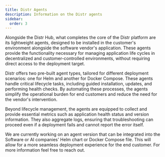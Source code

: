 ```yaml
---
title: Distr Agents
description: Information on the Distr agents
sidebar:
  order: 3
---
```



Alongside the Distr Hub, what completes the core of the Distr platform are its lightweight agents, designed to be installed in the customer's environment alongside the software vendor's application. These agents provide the functionality necessary for managing application life cycles in decentralized and customer-controlled environments, without requiring direct access to the deployment target.

Distr offers two pre-built agent types, tailored for different deployment scenarios: one for Helm and another for Docker Compose. These agents handle critical lifecycle tasks, including guided installation, updates, and performing health checks. By automating these processes, the agents simplify the operational burden for end customers and reduce the need for the vendor's intervention.

Beyond lifecycle management, the agents are equipped to collect and provide essential metrics such as application health status and version information. They also aggregate logs, ensuring that troubleshooting can proceed even if a deployment fails and cannot report the error itself.

<Aside>
  We are currently working on an agent version that can be integrated into the Software or AI companies'
  Helm chart or Docker Compose file. This will allow for a more seamless
  deployment experience for the end customer. For more information feel free to
  reach out.
</Aside>
